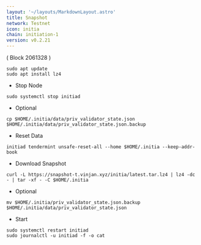 ```yaml
---
layout: '~/layouts/MarkdownLayout.astro'
title: Snapshot
network: Testnet
icon: initia
chain: initiation-1
version: v0.2.21
---
```

( Block 2061328 ) 
```
sudo apt update
sudo apt install lz4
```
- Stop Node
```
sudo systemctl stop initiad
```
- Optional
```
cp $HOME/.initia/data/priv_validator_state.json $HOME/.initia/data/priv_validator_state.json.backup
```
- Reset Data
```
initiad tendermint unsafe-reset-all --home $HOME/.initia --keep-addr-book
```
- Download Snapshot
```
curl -L https://snapshot-t.vinjan.xyz/initia/latest.tar.lz4 | lz4 -dc - | tar -xf - -C $HOME/.initia
```
- Optional
```
mv $HOME/.initia/priv_validator_state.json.backup $HOME/.initia/data/priv_validator_state.json
```
- Start
```
sudo systemctl restart initiad
sudo journalctl -u initiad -f -o cat
```
